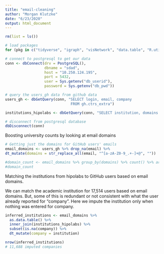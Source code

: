 ```yaml
---
title: "email-cleaning"
author: "Morgan Klutzke"
date: "6/23/2020"
output: html_document
---
```


```r
rm(list = ls())

# load packages 
for (pkg in c("tidyverse", "igraph", "visNetwork", "data.table", "R.utils", "RPostgreSQL", "cowplot", "maditr", "stringr", "stringi")) {library(pkg, character.only = TRUE)}
```

```r
# connect to postgresql to get our data
conn <- dbConnect(drv = PostgreSQL(), 
                  dbname = "sdad", 
                  host = "10.250.124.195", 
                  port = 5432, 
                  user = Sys.getenv("db_userid"), 
                  password = Sys.getenv("db_pwd"))

# query the users_gh data from github data 
users_gh <- dbGetQuery(conn, "SELECT login, email, company
                              FROM gh.ctrs_extra")

institutions_hipolabs <- dbGetQuery(conn, "SELECT institution, domains FROM hipolabs.universities")
```

```r
# disconnect from postgresql database 
dbDisconnect(conn)
```

Boosting university counts by looking at email domains

```r
# Getting just the domains for GitHub users' emails
email_domains <- users_gh %>% drop_na(email) %>%
dt_mutate(domains = str_replace_all(email, "^[a-zA-Z0-9_.+-]+@", ""))

#domain_count <- email_domains %>% group_by(domains) %>% count() %>% arrange(-n)
#domain_count
```

Matching the institutions from hipolabs to GitHub users based on email domains.

We can match the academic institution for 17,514 users based on email domains. But, some of this is redundant or not consistent with what the user already reported for "company". Here we impute the institution only when nothing was entered for company.

```r
inferred_institutions <- email_domains %>%
  as.data.table() %>%
  inner_join(institutions_hipolabs) %>%
  subset(is.na(company)) %>%
  dt_mutate(company = institution)

nrow(inferred_institutions)
# 11,688 imputed companies
```

